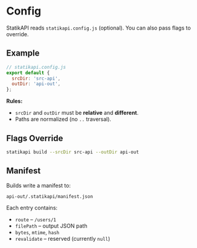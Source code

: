 # Config

StatikAPI reads `statikapi.config.js` (optional). You can also pass flags to override.

## Example

```js
// statikapi.config.js
export default {
  srcDir: 'src-api',
  outDir: 'api-out',
};
```

**Rules:**

- `srcDir` and `outDir` must be **relative** and **different**.
- Paths are normalized (no `..` traversal).

## Flags Override

```bash
statikapi build --srcDir src-api --outDir api-out
```

## Manifest

Builds write a manifest to:

```
api-out/.statikapi/manifest.json
```

Each entry contains:

- `route` – `/users/1`
- `filePath` – output JSON path
- `bytes`, `mtime`, `hash`
- `revalidate` – reserved (currently `null`)
